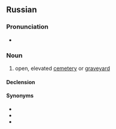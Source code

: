 ==Russian==

===Pronunciation===
* {{ru-IPA|бу́ево}}

===Noun===
{{ru-noun+|бу́ево}}

# {{lb|ru|regional|rare|Northern}} open, elevated [[cemetery]] or [[graveyard]]

====Declension====
{{ru-noun-table|бу́ево}}

====Synonyms====
* {{l|ru|бу́ява}}
* {{l|ru|кла́дбище}}
* {{l|ru|моги́ла}}